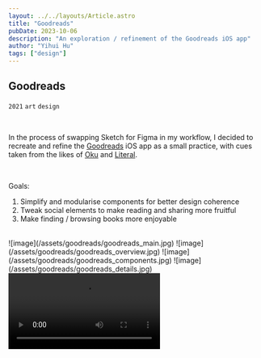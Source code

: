 ```yaml
---
layout: ../../layouts/Article.astro
title: "Goodreads"
pubDate: 2023-10-06
description: "An exploration / refinement of the Goodreads iOS app"
author: "Yihui Hu"
tags: ["design"]
---
```


## Goodreads

`2021`
`art`
`design`

<br />

In the process of swapping Sketch for Figma in my workflow, I decided to recreate and refine the [Goodreads](https://goodreads.com) iOS app as a small practice, with cues taken from the likes of [Oku](https://oku.club) and [Literal](https://literal.club).

<br />

Goals:

1. Simplify and modularise components for better design coherence
2. Tweak social elements to make reading and sharing more fruitful
3. Make finding / browsing books more enjoyable

<br />

<div className="image-container">
  ![image](/assets/goodreads/goodreads_main.jpg)
  ![image](/assets/goodreads/goodreads_overview.jpg)
  ![image](/assets/goodreads/goodreads_components.jpg)
  ![image](/assets/goodreads/goodreads_details.jpg)
</div>

<video controls autoplay>
  <source
    src="/assets/goodreads/goodreads_demo.mp4"
    type="video/mp4"
  ></source>
</video>
